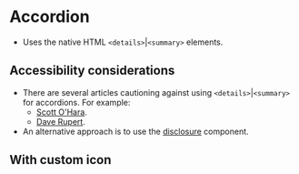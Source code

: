 
<Meta of={Accordion} />

# Accordion
- Uses the native HTML `<details>`|`<summary>` elements.

## Accessibility considerations
- There are several articles cautioning against using `<details>`|`<summary>` for accordions. For example:
    - [Scott O'Hara](https://www.scottohara.me//blog/2022/09/12/details-summary.html).
    - [Dave Rupert](https://daverupert.com/2019/12/why-details-is-not-an-accordion/).
- An alternative approach is to use the [disclosure](/story/components-disclosure--disclosure) component.

<Canvas of={Accordion.Accordion} />

## With custom icon

<Canvas of={Accordion.AccordionCustomIcon} />
